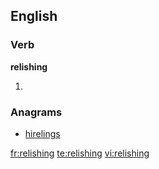 ==English==

===Verb===
'''relishing'''

# {{present participle of|[[relish]]}}

===Anagrams===
* [[hirelings#English|hirelings]]

[[fr:relishing]]
[[te:relishing]]
[[vi:relishing]]